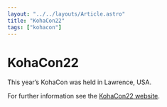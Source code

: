 ```yaml
---
layout: "../../layouts/Article.astro"
title: "KohaCon22"
tags: ["kohacon"]
---
```


# KohaCon22

This year’s KohaCon was held in Lawrence, USA.

For further information see the [KohaCon22 website](http://koha-us.org/events/conferences/kohacon22/).